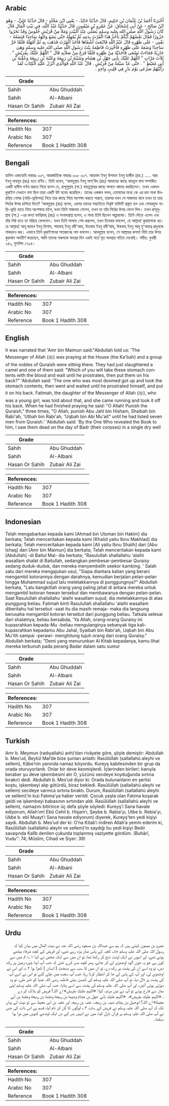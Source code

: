 ## Arabic


<div dir="rtl" lang="ar" style={{fontSize:'larger',backgroundColor:'#f8f9fa',padding:20}}>
أَخْبَرَنَا أَحْمَدُ بْنُ عُثْمَانَ بْنِ حَكِيمٍ، قَالَ حَدَّثَنَا خَالِدٌ، - يَعْنِي ابْنَ مَخْلَدٍ - قَالَ حَدَّثَنَا عَلِيٌّ، - وَهُوَ ابْنُ صَالِحٍ - عَنْ أَبِي إِسْحَاقَ، عَنْ عَمْرِو بْنِ مَيْمُونٍ، قَالَ حَدَّثَنَا عَبْدُ اللَّهِ، فِي بَيْتِ الْمَالِ قَالَ كَانَ رَسُولُ اللَّهِ صلى الله عليه وسلم يُصَلِّي عِنْدَ الْبَيْتِ وَمَلأٌ مِنْ قُرَيْشٍ جُلُوسٌ وَقَدْ نَحَرُوا جَزُورًا فَقَالَ بَعْضُهُمْ أَيُّكُمْ يَأْخُذُ هَذَا الْفَرْثَ بِدَمِهِ ثُمَّ يُمْهِلُهُ حَتَّى يَضَعَ وَجْهَهُ سَاجِدًا فَيَضَعُهُ - يَعْنِي - عَلَى ظَهْرِهِ قَالَ عَبْدُ اللَّهِ فَانْبَعَثَ أَشْقَاهَا فَأَخَذَ الْفَرْثَ فَذَهَبَ بِهِ ثُمَّ أَمْهَلَهُ فَلَمَّا خَرَّ سَاجِدًا وَضَعَهُ عَلَى ظَهْرِهِ فَأُخْبِرَتْ فَاطِمَةُ بِنْتُ رَسُولِ اللَّهِ صلى الله عليه وسلم وَهِيَ جَارِيَةٌ فَجَاءَتْ تَسْعَى فَأَخَذَتْهُ مِنْ ظَهْرِهِ فَلَمَّا فَرَغَ مِنْ صَلاَتِهِ قَالَ ‏"‏ اللَّهُمَّ عَلَيْكَ بِقُرَيْشٍ ‏"‏ ‏.‏ ثَلاَثَ مَرَّاتٍ ‏"‏ اللَّهُمَّ عَلَيْكَ بِأَبِي جَهْلِ بْنِ هِشَامٍ وَشَيْبَةَ بْنِ رَبِيعَةَ وَعُتْبَةَ بْنِ رَبِيعَةَ وَعُقْبَةَ بْنِ أَبِي مُعَيْطٍ ‏"‏ ‏.‏ حَتَّى عَدَّ سَبْعَةً مِنْ قُرَيْشٍ ‏.‏ قَالَ عَبْدُ اللَّهِ فَوَالَّذِي أَنْزَلَ عَلَيْهِ الْكِتَابَ لَقَدْ رَأَيْتُهُمْ صَرْعَى يَوْمَ بَدْرٍ فِي قَلِيبٍ وَاحِدٍ ‏.‏
</div>
<div style={{backgroundColor:'#f8f9fa',padding:20, marginBottom: 10}}><table> <thead> <tr> <th>Grade</th> <th></th> </tr> </thead> <tbody> <tr><td>Sahih</td><td>Abu Ghuddah</td></tr><tr><td>Sahih</td><td>Al-Albani</td></tr><tr><td>Hasan Or Sahih</td><td>Zubair Ali Zai</td></tr></tbody></table><table> <thead> <tr> <th>References:</th> <th></th> </tr> </thead> <tbody><tr><td>Hadith No</td><td>307</td></tr><tr><td>Arabic No</td><td>307</td></tr><tr><td>Reference</td><td>Book 1 Hadith 308</td></tr></tbody></table></div>

## Bengali


<div dir="ltr" lang="bn" style={{fontSize:'larger',backgroundColor:'#f8f9fa',padding:20}}>
হাদিস একাডেমি নাম্বারঃ ৩০৭, আন্তর্জাতিক নাম্বারঃ ৩০৮ ৩০৭. আহমাদ ইবনু উসমান ইবনু হাকীম (রহ.) ..... আর ইবনু মায়মূন (রাঃ) হতে বর্ণিত। তিনি বলেন, 'আবদুল্লাহ ইবনু মাস্'উদ (রাঃ) আমাদের কাছে বায়তুল মাল সম্পর্কিত একটি হাদীস বর্ণনা করতে গিয়ে বলেন যে, রাসূলুল্লাহ (সা.) বায়তুল্লাহর কাছে সালাত আদায় করছিলেন। তখন একদল কুরাইশ সেখানে বসা ছিল তারা একটি উট যবেহ করেছিল। তাদের একজন বলল, তোমাদের মধ্যে কে এর রক্ত মাখা উদরস্থিত গোবর (নাড়ি-ভুড়িসহ) নিয়ে তার কাছে গিয়ে অপেক্ষা করতে পারবে, তারপর যখন সে সাজদায় যাবে তখন তা তার পিঠের উপর চাপিয়ে দিবে? ‘আবদুল্লাহ (রাঃ) বলেন, এরপর তাদের সবচাইতে নিকৃষ্ট ব্যক্তিটি প্রস্তুত হল এবং গোবরযুক্ত নাড়ি-ভুড়ি হাতে নিয়ে অপেক্ষায় রইল, যখন তিনি সাজদায় গেলেন, তখন তা তাঁর পিঠের উপর ফেলে দিল। তখন রাসূলুল্লাহ (সা.) -এর কন্যা ফাত্বিমাহ্ (রাঃ) এ সংবাদপ্রাপ্ত হলেন, এ সময় তিনি ছিলেন অল্পবয়স্কা। তিনি দৌড়ে এলেন এবং তাঁর পিঠ হতে তা সরিয়ে ফেললেন। যখন তিনি সালাত শেষ করলেন, তখন তিনবার বললেন, হে আল্লাহ! কুরায়শকে ধর। হে আল্লাহ! আবূ জাহল ইবনু হিশাম, শায়বাহ্ ইবনু রবী'আহ, উতবাহ ইবনু রবী’আহ্, উকবাহ্ ইবনু আবূ মু'আয়ত্ব প্রমুখকে পাকড়াও কর। এভাবে তিনি কুরাইশদের সাতজনের নাম বললেন। আবদুল্লাহ বলেন, সে আল্লাহর কসম! যিনি তার উপর কুরআন অবতীর্ণ করেছেন, আমি তাদের সকলকে বদরের দিন একই গর্তে মৃত অবস্থায় পতিত দেখেছি। সহীহ: বুখারী ২৪০, মুসলিম ১৭৯৪।
</div>
<div style={{backgroundColor:'#f8f9fa',padding:20, marginBottom: 10}}><table> <thead> <tr> <th>Grade</th> <th></th> </tr> </thead> <tbody> <tr><td>Sahih</td><td>Abu Ghuddah</td></tr><tr><td>Sahih</td><td>Al-Albani</td></tr><tr><td>Hasan Or Sahih</td><td>Zubair Ali Zai</td></tr></tbody></table><table> <thead> <tr> <th>References:</th> <th></th> </tr> </thead> <tbody><tr><td>Hadith No</td><td>307</td></tr><tr><td>Arabic No</td><td>307</td></tr><tr><td>Reference</td><td>Book 1 Hadith 308</td></tr></tbody></table></div>

## English


<div dir="ltr" lang="en" style={{fontSize:'larger',backgroundColor:'#f8f9fa',padding:20}}>
It was narrated that 'Amr bin Maimun said:"Abdullah told us: 'The Messenger of Allah (ﷺ) was praying at the House (the Ka'bah) and a group of the nobles of Quraish were sitting there. They had just slaughtered a camel and one of them said: "Which of you will take these stomach contents with the blood and wait until he prostrates, then put them on his back?" 'Abdullah said: 'The one who was most doomed got up and took the stomach contents, then went and waited until he prostrated himself, and put it on his back. Fatimah, the daughter of the Messenger of Allah (ﷺ), who was a young girl, was told about that, and she came running and took it off his back. When he had finished praying he said: "O Allah! Punish the Quraish," three times, "O Allah, punish Abu Jahl bin Hisham, Shaibah bin Rabi'ah, 'Utbah bin Rabi'ah, 'Uqbah bin Abi Mu'ait" until he had listed seven men from Quraish.' 'Abdullah said: 'By the One Who revealed the Book to him, I saw them dead on the day of Badr (their corpses) in a single dry well
</div>
<div style={{backgroundColor:'#f8f9fa',padding:20, marginBottom: 10}}><table> <thead> <tr> <th>Grade</th> <th></th> </tr> </thead> <tbody> <tr><td>Sahih</td><td>Abu Ghuddah</td></tr><tr><td>Sahih</td><td>Al-Albani</td></tr><tr><td>Hasan Or Sahih</td><td>Zubair Ali Zai</td></tr></tbody></table><table> <thead> <tr> <th>References:</th> <th></th> </tr> </thead> <tbody><tr><td>Hadith No</td><td>307</td></tr><tr><td>Arabic No</td><td>307</td></tr><tr><td>Reference</td><td>Book 1 Hadith 308</td></tr></tbody></table></div>

## Indonesian


<div dir="ltr" lang="id" style={{fontSize:'larger',backgroundColor:'#f8f9fa',padding:20}}>
Telah mengabarkan kepada kami [Ahmad bin Utsman bin Hakim] dia berkata; Telah menceritakan kepada kami [Khalid yaitu Ibnu Makhlad] dia berkata; Telah menceritakan kepada kami [Ali yaitu Ibnu Shalih] dari [Abu Ishaq] dari [Amr bin Maimun] dia berkata; Telah menceritakan kepada kami [Abdullah] -di Baitul Mal- dia berkata; "Rasulullah shallallahu 'alaihi wasallam shalat di Baitullah, sedangkan pembesar-pembesar Quraisy sedang duduk-duduk, dan mereka menyembelih seekor kambing. ' Salah satu dari mereka mengajukan usul, "Siapa diantara kalian yang berani mengambil kotorannya dengan darahnya, kemudian berjalan pelan-pelan hingga Muhammad sujud lalu meletakkannya di punggungnya?" Abdullah berkata, "Lalu bangkitlah orang yang paling jahat di antara mereka untuk mengambil kotoran hewan tersebut dan membawanya dengan pelan-pelan. Saat Rasulullah shallallahu 'alaihi wasallam sujud, dia meletakkannya di atas punggung beliau. Fatimah binti Rasulullah shallallahu 'alaihi wasallam diberitahu hal tersebut -saat itu dia masih remaja- maka dia langsung berusaha mengambil kotoran tersebut dari punggung beliau. Tatkala selesai dari shalatnya, beliau bersabda, 'Ya Allah, orang-orang Quraisy ini kupasrahkan kepada-Mu -beliau mengulanginya sebanyak tiga kali- kupasrahkan kepadamu Abu Jahal, Syaibah bin Rabi'ah, Uqbah bin Abu Mu'ith sampai -perawi- menghitung tujuh orang dari orang Quraisy." Abdullah berkata; "Demi yang menurunkan Al Kitab kepadanya, kamu lihat mereka terbunuh pada perang Badar dalam satu sumur
</div>
<div style={{backgroundColor:'#f8f9fa',padding:20, marginBottom: 10}}><table> <thead> <tr> <th>Grade</th> <th></th> </tr> </thead> <tbody> <tr><td>Sahih</td><td>Abu Ghuddah</td></tr><tr><td>Sahih</td><td>Al-Albani</td></tr><tr><td>Hasan Or Sahih</td><td>Zubair Ali Zai</td></tr></tbody></table><table> <thead> <tr> <th>References:</th> <th></th> </tr> </thead> <tbody><tr><td>Hadith No</td><td>307</td></tr><tr><td>Arabic No</td><td>307</td></tr><tr><td>Reference</td><td>Book 1 Hadith 308</td></tr></tbody></table></div>

## Turkish


<div dir="ltr" lang="tr" style={{fontSize:'larger',backgroundColor:'#f8f9fa',padding:20}}>
Amr b. Meymun (radıyallahü anh)’dan rivâyete göre, şöyle demiştir: Abdullah b. Mes’ud, Beytül Mal’de bize şunları anlattı: Rasûlüllah (sallallahü aleyhi ve sellem), Kâbe’nin yanında namaz kılıyordu. Kureyş kabilesinden bir grup da orada oturuyorlardı. Onlar bir deve kesmişlerdi. İçlerinden birileri: kanıyla beraber şu deve işkembesini alır O, yüzünü secdeye koyduğunda sırtına bırakır) dedi. Abdullah b. Mes’ud diyor ki: Orada bulunanların en şerlisi koştu, işkembeyi alıp götürdü, biraz bekledi. Rasûlüllah (sallallahü aleyhi ve sellem) secdeye varınca sırtına bıraktı. Durum, Rasûlüllah (sallallahü aleyhi ve sellem)’in kızı Fatıma’ya haber verildi. Çocuk yaşta olan Fatıma koşarak geldi ve işkembeyi babasının sırtından aldı. Rasûlüllah (sallallahü aleyhi ve sellem), namazını bitirince üç defa şöyle söyledi: Kureyş’i Sana havale ediyorum, Allah’ım! Ebû Cehil b. Hişam’ı, Şeybe b. Rabia’yı, Utbe b. Rebia’yı, Ukbe b. ebî Muayt’ı Sana havale ediyorum) diyerek, Kureyş’ten yedi kişiyi saydı. Abdullah b. Mes’ud der ki: O’na Kitab’ı indiren Allah’a yemin ederim ki, Rasûlüllah (sallallahü aleyhi ve sellem)’in saydığı bu yedi kişiyi Bedir savaşında Kalîb denilen çukurda toplanmış vaziyette gördüm. (Buhârî, Vudu’’: 74; Müslim, Cihad ve Siyer: 39)
</div>
<div style={{backgroundColor:'#f8f9fa',padding:20, marginBottom: 10}}><table> <thead> <tr> <th>Grade</th> <th></th> </tr> </thead> <tbody> <tr><td>Sahih</td><td>Abu Ghuddah</td></tr><tr><td>Sahih</td><td>Al-Albani</td></tr><tr><td>Hasan Or Sahih</td><td>Zubair Ali Zai</td></tr></tbody></table><table> <thead> <tr> <th>References:</th> <th></th> </tr> </thead> <tbody><tr><td>Hadith No</td><td>307</td></tr><tr><td>Arabic No</td><td>307</td></tr><tr><td>Reference</td><td>Book 1 Hadith 308</td></tr></tbody></table></div>

## Urdu


<div dir="rtl" lang="ur" style={{fontSize:'larger',backgroundColor:'#f8f9fa',padding:20}}>
عمرو بن میمون کہتے ہیں کہ ہم سے عبداللہ بن مسعود رضی اللہ عنہ نے بیت المال میں بیان کیا کہ رسول اللہ صلی اللہ علیہ وسلم خانہ کعبہ کے پاس نماز پڑھ رہے تھے، اور قریش کے کچھ شرفاء بیٹھے ہوئے تھے، اور انہوں نے ایک اونٹ ذبح کر رکھا تھا، تو ان میں سے ایک شخص نے کہا ۱؎: تم میں سے کون ہے جو یہ خون آلود اوجھڑی لے کر جائے، پھر کچھ صبر کرے حتیٰ کہ جب آپ اپنا چہرہ زمین پر رکھ دیں، تو وہ اسے ان کی پشت پر رکھ دے، تو ان میں کا سب سے بدبخت ( انسان ) کھڑا ہوا ۲؎، اور اس نے اوجھڑی لی، اور آپ کے پاس لے جا کر انتظار کرتا رہا، جب آپ سجدہ میں چلے گئے تو اس نے اسے آپ کی پشت پر ڈال دیا، تو آپ صلی اللہ علیہ وسلم کی کمسن بیٹی فاطمہ رضی اللہ عنہا کو خبر ملی، تو وہ دوڑتی ہوئی آئیں، اور آپ صلی اللہ علیہ وسلم کی پشت سے اسے ہٹایا، جب آپ صلی اللہ علیہ وسلم اپنی نماز سے فارغ ہوئے تو آپ نے تین مرتبہ کہا: «اللہم عليك بقريش» اے اللہ! قریش کو ہلاک کر دے ، «اللہم عليك بقريش»، ‏ «اللہم عليك بأبي جهل بن هشام وشيبة بن ربيعة وعتبة بن ربيعة وعقبة بن أبي معيط» اے اللہ! ابوجہل بن ہشام، شیبہ بن ربیعہ، عتبہ بن ربیعہ اور عقبہ بن ابی معیط سے تو نپٹ لے یہاں تک کہ آپ صلی اللہ علیہ وسلم نے قریش کے سات ۳؎ لوگوں کا گن کر نام لیا، قسم ہے اس ذات کی جس نے آپ صلی اللہ علیہ وسلم پر قرآن نازل کیا، میں نے انہیں بدر کے دن ایک اوندھے کنویں میں مرا ہوا دیکھا۔
</div>
<div style={{backgroundColor:'#f8f9fa',padding:20, marginBottom: 10}}><table> <thead> <tr> <th>Grade</th> <th></th> </tr> </thead> <tbody> <tr><td>Sahih</td><td>Abu Ghuddah</td></tr><tr><td>Sahih</td><td>Al-Albani</td></tr><tr><td>Hasan Or Sahih</td><td>Zubair Ali Zai</td></tr></tbody></table><table> <thead> <tr> <th>References:</th> <th></th> </tr> </thead> <tbody><tr><td>Hadith No</td><td>307</td></tr><tr><td>Arabic No</td><td>307</td></tr><tr><td>Reference</td><td>Book 1 Hadith 308</td></tr></tbody></table></div>